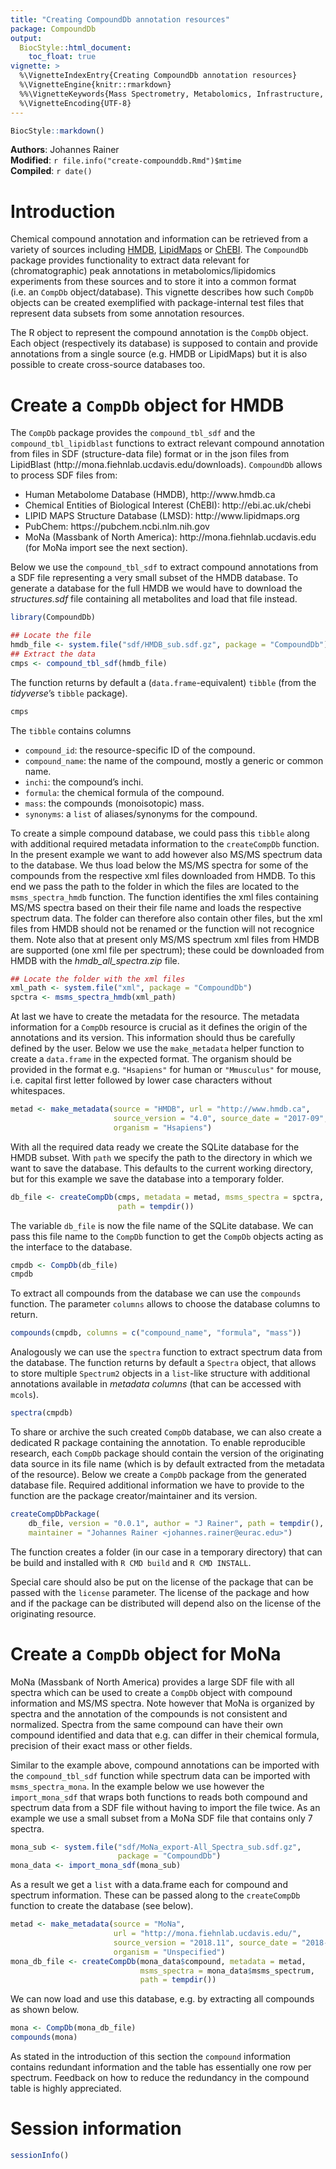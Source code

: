 ```yaml
---
title: "Creating CompoundDb annotation resources"
package: CompoundDb
output:
  BiocStyle::html_document:
    toc_float: true
vignette: >
  %\VignetteIndexEntry{Creating CompoundDb annotation resources}
  %\VignetteEngine{knitr::rmarkdown}
  %%\VignetteKeywords{Mass Spectrometry, Metabolomics, Infrastructure, Bioinformatics}
  %\VignetteEncoding{UTF-8}
---
```


```r
BiocStyle::markdown()
```

**Authors**: Johannes Rainer<br />
**Modified**: `r file.info("create-compounddb.Rmd")$mtime`<br />
**Compiled**: `r date()`

# Introduction

Chemical compound annotation and information can be retrieved from a variety of
sources including [HMDB](http://www.hmdb.ca),
[LipidMaps](http://www.lipidmaps.org) or [ChEBI](http://ebi.ac.uk/chebi). The
`CompoundDb` package provides functionality to extract data relevant for
(chromatographic) peak annotations in metabolomics/lipidomics experiments from
these sources and to store it into a common format (i.e. an `CompDb`
object/database). This vignette describes how such `CompDb` objects can be
created exemplified with package-internal test files that represent data
subsets from some annotation resources.

The R object to represent the compound annotation is the `CompDb` object. Each
object (respectively its database) is supposed to contain and provide
annotations from a single source (e.g. HMDB or LipidMaps) but it is also
possible to create cross-source databases too.


# Create a `CompDb` object for HMDB

The `CompDb` package provides the `compound_tbl_sdf` and the
`compound_tbl_lipidblast` functions to extract relevant compound annotation from
files in SDF (structure-data file) format or in the json files from LipidBlast
(http://mona.fiehnlab.ucdavis.edu/downloads). `CompoundDb` allows to process SDF
files from:

- Human Metabolome Database (HMDB), http://www.hmdb.ca
- Chemical Entities of Biological Interest (ChEBI): http://ebi.ac.uk/chebi
- LIPID MAPS Structure Database (LMSD): http://www.lipidmaps.org
- PubChem: https://pubchem.ncbi.nlm.nih.gov
- MoNa (Massbank of North America): http://mona.fiehnlab.ucdavis.edu (for MoNa
  import see the next section).

Below we use the `compound_tbl_sdf` to extract compound annotations from a SDF
file representing a very small subset of the HMDB database. To generate a
database for the full HMDB we would have to download the *structures.sdf* file
containing all metabolites and load that file instead.

```r
library(CompoundDb)

## Locate the file
hmdb_file <- system.file("sdf/HMDB_sub.sdf.gz", package = "CompoundDb")
## Extract the data
cmps <- compound_tbl_sdf(hmdb_file)
```

The function returns by default a (`data.frame`-equivalent) `tibble` (from the
*tidyverse*'s `tibble` package).

```r
cmps
```

The `tibble` contains columns

- `compound_id`: the resource-specific ID of the compound.
- `compound_name`: the name of the compound, mostly a generic or common name.
- `inchi`: the compound's inchi.
- `formula`: the chemical formula of the compound.
- `mass`: the compounds (monoisotopic) mass.
- `synonyms`: a `list` of aliases/synonyms for the compound.

To create a simple compound database, we could pass this `tibble` along with
additional required metadata information to the `createCompDb` function. In the
present example we want to add however also MS/MS spectrum data to the
database. We thus load below the MS/MS spectra for some of the compounds from
the respective xml files downloaded from HMDB. To this end we pass the path to
the folder in which the files are located to the `msms_spectra_hmdb`
function. The function identifies the xml files containing MS/MS spectra based
on their their file name and loads the respective spectrum data. The folder can
therefore also contain other files, but the xml files from HMDB should not be
renamed or the function will not recognice them. Note also that at present only
MS/MS spectrum xml files from HMDB are supported (one xml file per spectrum);
these could be downloaded from HMDB with the *hmdb_all_spectra.zip* file.

```r
## Locate the folder with the xml files
xml_path <- system.file("xml", package = "CompoundDb")
spctra <- msms_spectra_hmdb(xml_path)
```

At last we have to create the metadata for the resource. The metadata
information for a `CompDb` resource is crucial as it defines the origin of the
annotations and its version. This information should thus be carefully defined
by the user. Below we use the `make_metadata` helper function to create a
`data.frame` in the expected format. The organism should be provided in the
format e.g. `"Hsapiens"` for human or `"Mmusculus"` for mouse, i.e. capital
first letter followed by lower case characters without whitespaces.

```r
metad <- make_metadata(source = "HMDB", url = "http://www.hmdb.ca",
                       source_version = "4.0", source_date = "2017-09",
                       organism = "Hsapiens")
```

With all the required data ready we create the SQLite database for the HMDB
subset. With `path` we specify the path to the directory in which we want to
save the database. This defaults to the current working directory, but for this
example we save the database into a temporary folder.

```r
db_file <- createCompDb(cmps, metadata = metad, msms_spectra = spctra,
                        path = tempdir())
```

The variable `db_file` is now the file name of the SQLite database. We can pass
this file name to the `CompDb` function to get the `CompDb` objects acting as
the interface to the database.

```r
cmpdb <- CompDb(db_file)
cmpdb
```

To extract all compounds from the database we can use the `compounds`
function. The parameter `columns` allows to choose the database columns to
return.

```r
compounds(cmpdb, columns = c("compound_name", "formula", "mass"))
```

Analogously we can use the `spectra` function to extract spectrum data from the
database. The function returns by default a `Spectra` object, that allows
to store multiple `Spectrum2` objects in a `list`-like structure with additional
annotations available in *metadata columns* (that can be accessed with
`mcols`).

```r
spectra(cmpdb)
```

To share or archive the such created `CompDb` database, we can also create a
dedicated R package containing the annotation. To enable reproducible research,
each `CompDb` package should contain the version of the originating data source
in its file name (which is by default extracted from the metadata of the
resource). Below we create a `CompDb` package from the generated database
file. Required additional information we have to provide to the function are the
package creator/maintainer and its version.

```r
createCompDbPackage(
    db_file, version = "0.0.1", author = "J Rainer", path = tempdir(),
    maintainer = "Johannes Rainer <johannes.rainer@eurac.edu>")
```

The function creates a folder (in our case in a temporary directory) that can be
build and installed with `R CMD build` and `R CMD INSTALL`.

Special care should also be put on the license of the package that can be passed
with the `license` parameter. The license of the package and how and if the
package can be distributed will depend also on the license of the originating
resource.

# Create a `CompDb` object for MoNa

MoNa (Massbank of North America) provides a large SDF file with all spectra
which can be used to create a `CompDb` object with compound information and
MS/MS spectra. Note however that MoNa is organized by spectra and the annotation
of the compounds is not consistent and normalized. Spectra from the same
compound can have their own compound identified and data that e.g. can differ in
their chemical formula, precision of their exact mass or other fields.

Similar to the example above, compound annotations can be imported with the
`compound_tbl_sdf` function while spectrum data can be imported with
`msms_spectra_mona`. In the example below we use however the `import_mona_sdf`
that wraps both functions to reads both compound and spectrum data from a SDF
file without having to import the file twice. As an example we use a small
subset from a MoNa SDF file that contains only 7 spectra.

```r
mona_sub <- system.file("sdf/MoNa_export-All_Spectra_sub.sdf.gz",
                        package = "CompoundDb")
mona_data <- import_mona_sdf(mona_sub)
```

As a result we get a `list` with a data.frame each for compound and spectrum
information. These can be passed along to the `createCompDb` function to create
the database (see below).

```r
metad <- make_metadata(source = "MoNa",
                       url = "http://mona.fiehnlab.ucdavis.edu/",
                       source_version = "2018.11", source_date = "2018-11",
                       organism = "Unspecified")
mona_db_file <- createCompDb(mona_data$compound, metadata = metad,
                             msms_spectra = mona_data$msms_spectrum,
                             path = tempdir())
```

We can now load and use this database, e.g. by extracting all compounds as shown
below.

```r
mona <- CompDb(mona_db_file)
compounds(mona)
```

As stated in the introduction of this section the `compound` information
contains redundant information and the table has essentially one row per
spectrum. Feedback on how to reduce the redundancy in the compound table is
highly appreciated.


# Session information

```r
sessionInfo()
```

